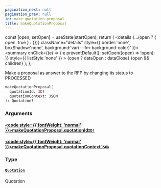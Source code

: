 ```yaml
---
pagination_next: null
pagination_prev: null
id: make-quotation-proposal
title: makeQuotationProposal
---
```









  const [open, setOpen] = useState(startOpen);
  return (
    <details {...(open ? { open: true } : {})} className="details" style={{ border:'none', boxShadow:'none', background:'var(--ifm-background-color)' }}>
      <summary
        onClick={(e) => {
          e.preventDefault();
          setOpen((open) => !open);
        }}
        style={{ listStyle:'none' }}
      >
      {open ? dataOpen : dataClose}
      </summary>
      {open && children}
    </details>
  );
};








Make a proposal as answer to the RFP by changing its status to PROCESSED


```graphql
makeQuotationProposal(
  quotationId: ID!
  quotationContext: JSON
): Quotation!
```




### Arguments

#### [<code style={{ fontWeight: 'normal' }}>makeQuotationProposal.<b>quotationId</b></code>](#)<Bullet />[`ID!`](/schema/types/scalars/id.mdx) <Badge class="badge badge--secondary" text="non-null"/> <Badge class="badge badge--secondary" text="scalar"/> 



#### [<code style={{ fontWeight: 'normal' }}>makeQuotationProposal.<b>quotationContext</b></code>](#)<Bullet />[`JSON`](/schema/types/scalars/json.mdx) <Badge class="badge badge--secondary" text="scalar"/> 



### Type

#### [`Quotation`](/schema/types/objects/quotation.mdx) <Badge class="badge badge--secondary" text="object"/> 
Quotation






